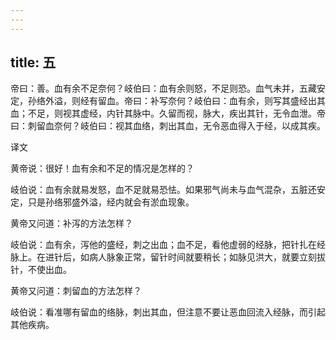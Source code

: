 ```yaml
---
---
---
```

title: 五
---




帝曰：善。血有余不足奈何？岐伯曰：血有余则怒，不足则恐。血气未并，五藏安定，孙络外溢，则经有留血。帝曰：补写奈何？岐伯曰：血有余，则写其盛经出其血；不足，则视其虚经，内针其脉中。久留而视，脉大，疾出其针，无令血泄。帝曰：刺留血奈何？岐伯曰：视其血络，刺出其血，无令恶血得入于经，以成其疾。

译文

黄帝说：很好！血有余和不足的情况是怎样的？

岐伯说：血有余就易发怒，血不足就易恐怯。如果邪气尚未与血气混杂，五脏还安定，只是孙络邪盛外溢，经内就会有淤血现象。

黄帝又问道：补泻的方法怎样？

岐伯说：血有余，泻他的盛经，刺之出血；血不足，看他虚弱的经脉，把针扎在经脉上。在进针后，如病人脉象正常，留针时间就要稍长；如脉见洪大，就要立刻拔针，不使出血。

黄帝又问道：刺留血的方法怎样？

岐伯说：看准哪有留血的络脉，刺出其血，但注意不要让恶血回流入经脉，而引起其他疾病。